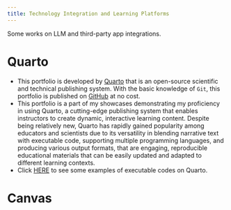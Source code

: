 ```yaml
---
title: Technology Integration and Learning Platforms
---
```

:::{.callout-note}
Some works on LLM and third-party app integrations.
:::

# Quarto

- This portfolio is developed by [Quarto](https://quarto.org/) that is an open-source scientific and technical publishing system. With the basic knowledge of `Git`, this portfolio is published on [GitHub](https://github.com/skills/introduction-to-github) at no cost.
- This portfolio is a part of my showcases demonstrating my proficiency in using Quarto, a cutting-edge publishing system that enables instructors to create dynamic, interactive learning content. Despite being relatively new, Quarto has rapidly gained popularity among educators and scientists due to its versatility in blending narrative text with executable code, supporting multiple programming languages, and producing various output formats, that are engaging, reproducible educational materials that can be easily updated and adapted to different learning contexts.
- Click [HERE](../post-with-code/codingSamples.qmd) to see some examples of executable codes on Quarto.

<!---Citations:
[1] https://www.youtube.com/watch?v=xtSFXtDf4cM
[2] https://tilburgsciencehub.com/topics/collaborate-share/share-your-work/content-creation/quarto-use/
[3] https://quarto.org
[4] https://www.getusefulstuff.com/post/instructional-design-portfolios-how-to-showcase-work-that-matters
--->

# Canvas



